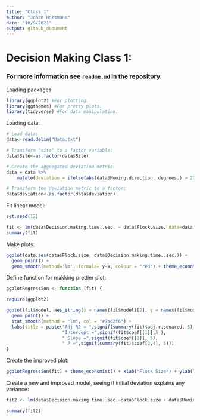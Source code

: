 ---
title: "Class 1"
author: "Johan Horsmans"
date: "10/9/2021"
output: github_document
---
# Decision Making Class 1:

### For more information see ```readme.md``` in the repository.

Loading packages:
```{r}
library(ggplot2) #For plotting.
library(ggthemes) #For pretty plots.
library(tidyverse) #For data manipulation.
```

Loading data:
```{r}
# Load data:
data<-read.delim("Data.txt")

# Transform "site" to a factor variable:
data$Site<-as.factor(data$Site)

# Create the aggregated deviation metric:
data = data %>%
    mutate(deviation = ifelse(abs(data$Homing.direction..degrees.) > 20, "strong", "weak"))

# Transform the deviation metric to a factor:
data$deviation<-as.factor(data$deviation)
```

Fit linear model:
```{r}
set.seed(12)

fit <- lm(data$Decision.making.time..sec. ~ data$Flock.size, data=data)
summary(fit)
```


Make plots:
```{r}
ggplot(data,aes(data$Flock.size, data$Decision.making.time..sec.)) +
  geom_point() + 
  geom_smooth(method='lm', formula= y~x, colour = "red") + theme_economist() + xlab("Flock Size") + ylab("Decision Making Time (S)")
```

Define function for makking prettier plot:
```{r}
ggplotRegression <- function (fit) {

require(ggplot2)

ggplot(fit$model, aes_string(x = names(fit$model)[2], y = names(fit$model)[1],colour=data$deviation)) + 
  geom_point() +
  stat_smooth(method = "lm", col = "#7ad2f6") +
  labs(title = paste("Adj R2 = ",signif(summary(fit)$adj.r.squared, 5),
                     "Intercept =",signif(fit$coef[[1]],5 ),
                     " Slope =",signif(fit$coef[[2]], 5),
                     " P =",signif(summary(fit)$coef[2,4], 5)))
}
```

Create the improved plot: 
```{r}
ggplotRegression(fit) + theme_economist() + xlab("Flock Size") + ylab("Decision Making Time (S)") + theme(plot.title = element_text(size=10)) 

```

Create a new and improved model, seeing if initial deviation explains any variance:
```{r}
fit2 <- lm(data$Decision.making.time..sec.~data$Flock.size + data$Homing.direction..degrees.^2)

summary(fit2)
```


